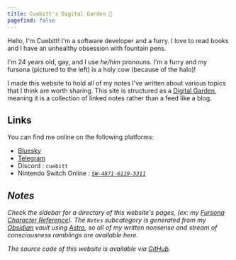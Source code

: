 ```yaml
---
title: Cuebitt's Digital Garden 🌱
pagefind: false
---
```



<div class="overflow-auto">

<span class="float-left !m-2 size-1/3">
    <AttributedImage image={gallery[8]} load={"eager"} />
</span>

Hello, I'm Cuebitt! I'm a software developer and a furry. I love to read books and I have an unhealthy obsession with fountain pens.

I'm 24 years old, gay, and I use _he/him_ pronouns. I'm a furry and my fursona (pictured to the left) is a holy cow (because of the halo)!

I made this website to hold all of my notes I've written about various topics that I think are worth sharing. This site is structured as a [Digital Garden](https://maggieappleton.com/garden-history), meaning it is a collection of linked notes rather than a feed like a blog.

</div>

## Links

You can find me online on the following platforms:

- [Bluesky <Icon name="blueSky" class="align-middle !inline-block" />](https://bsky.app/profile/cuebitt.rip)
- [Telegram <Icon name="telegram" class="align-middle !inline-block" />](https://t.me/cuebitt)
- Discord <Icon name="discord" class="align-middle !inline-block" />: `cuebitt`
- Nintendo Switch Online <i class="mdi--nintendo-switch align-middle" />: [`SW-4871-6119-5311`](https://lounge.nintendo.com/friendcode/4871-6119-5311/DVd2pYxgyV)

## Notes

Check the sidebar for a directory of this website's pages, (ex: my [Fursona Character Reference](/characters/indigo)).
The `Notes` subcategory is generated from my [Obsidian](https://obsidian.md) vault using [Astro](https://astro.build), so all
of my written nonsense and stream of consciousness ramblings are available here.

The source code of this website is available via [GitHub](https://github.com/cuebitt/cuebitt.rip).
